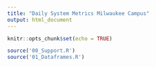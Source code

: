 ```yaml
---
title: "Daily System Metrics Milwaukee Campus"
output: html_document
---
```


```r
knitr::opts_chunk$set(echo = TRUE)
```

```r
source('00_Support.R')
source('01_Dataframes.R')
```
